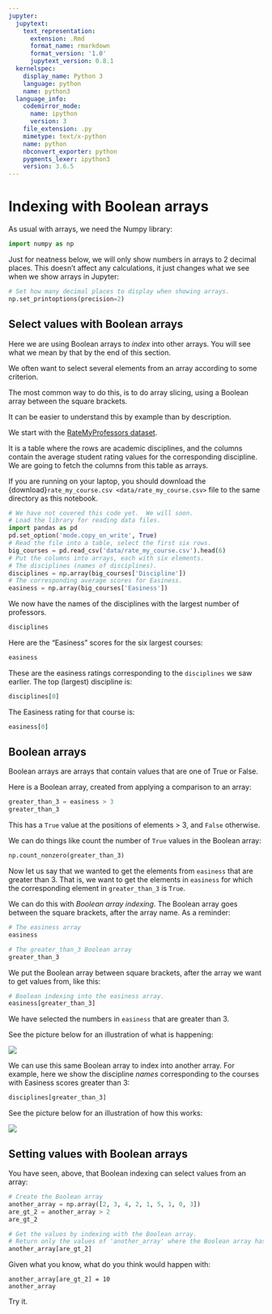 ```yaml
---
jupyter:
  jupytext:
    text_representation:
      extension: .Rmd
      format_name: rmarkdown
      format_version: '1.0'
      jupytext_version: 0.8.1
  kernelspec:
    display_name: Python 3
    language: python
    name: python3
  language_info:
    codemirror_mode:
      name: ipython
      version: 3
    file_extension: .py
    mimetype: text/x-python
    name: python
    nbconvert_exporter: python
    pygments_lexer: ipython3
    version: 3.6.5
---
```


# Indexing with Boolean arrays

As usual with arrays, we need the Numpy library:

```python
import numpy as np
```

Just for neatness below, we will only show numbers in arrays to 2 decimal
places.  This doesn't affect any calculations, it just changes what we see when
we show arrays in Jupyter:

```python
# Set how many decimal places to display when showing arrays.
np.set_printoptions(precision=2)
```

## Select values with Boolean arrays

Here we are using Boolean arrays to *index* into other arrays.  You will see
what we mean by that by the end of this section.

We often want to select several elements from an array according to some
criterion.

The most common way to do this, is to do array slicing, using
a Boolean array between the square brackets.

It can be easier to understand this by example than by description.


We start with the [RateMyProfessors dataset](data/rate_my_professors).

It is a table where the rows are academic disciplines, and the columns contain
the average student rating values for the corresponding discipline.  We are
going to fetch the columns from this table as arrays.

If you are running on your laptop, you should download the
{download}`rate_my_course.csv <data/rate_my_course.csv>` file to the same
directory as this notebook.

```python
# We have not covered this code yet.  We will soon.
# Load the library for reading data files.
import pandas as pd
pd.set_option('mode.copy_on_write', True)
# Read the file into a table, select the first six rows.
big_courses = pd.read_csv('data/rate_my_course.csv').head(6)
# Put the columns into arrays, each with six elements.
# The disciplines (names of disciplines).
disciplines = np.array(big_courses['Discipline'])
# The corresponding average scores for Easiness.
easiness = np.array(big_courses['Easiness'])
```

We now have the names of the disciplines with the largest number of professors.

```python
disciplines
```

Here are the "Easiness" scores for the six largest courses:

```python
easiness
```

These are the easiness ratings corresponding to the `disciplines` we saw
earlier.  The top (largest) discipline is:

```python
disciplines[0]
```

The Easiness rating for that course is:

```python
easiness[0]
```

## Boolean arrays

Boolean arrays are arrays that contain values that are one of True or False.

Here is a Boolean array, created from applying a comparison to an array:

```python
greater_than_3 = easiness > 3
greater_than_3
```

This has a `True` value at the positions of elements > 3, and `False`
otherwise.


We can do things like count the number of `True` values in the Boolean array:

```python
np.count_nonzero(greater_than_3)
```

Now let us say that we wanted to get the elements from `easiness`
that are greater than 3.   That is, we want to get the elements in `easiness`
for which the corresponding element in `greater_than_3` is `True`.

We can do this with *Boolean array indexing*.  The Boolean array goes between
the square brackets, after the array name.  As a reminder:

```python
# The easiness array
easiness
```

```python
# The greater_than_3 Boolean array
greater_than_3
```

We put the Boolean array between square brackets, after the array we want to get values from, like this:

```python
# Boolean indexing into the easiness array.
easiness[greater_than_3]
```

We have selected the numbers in `easiness` that are greater than 3.

See the picture below for an illustration of what is happening:

![](images/easiness_values.png)

We can use this same Boolean array to index into another array.  For example,
here we show the discipline *names* corresponding to the courses with Easiness
scores greater than 3:

```python
disciplines[greater_than_3]
```

See the picture below for an illustration of how this works:

![](images/easiness_reused.png)


## Setting values with Boolean arrays

You have seen, above, that Boolean indexing can select values from an array:

```python
# Create the Boolean array
another_array = np.array([2, 3, 4, 2, 1, 5, 1, 0, 3])
are_gt_2 = another_array > 2
are_gt_2
```

```python
# Get the values by indexing with the Boolean array.
# Return only the values of 'another_array' where the Boolean array has True.
another_array[are_gt_2]
```

Given what you know, what do you think would happen with:

```
another_array[are_gt_2] = 10
another_array
```

Try it.
